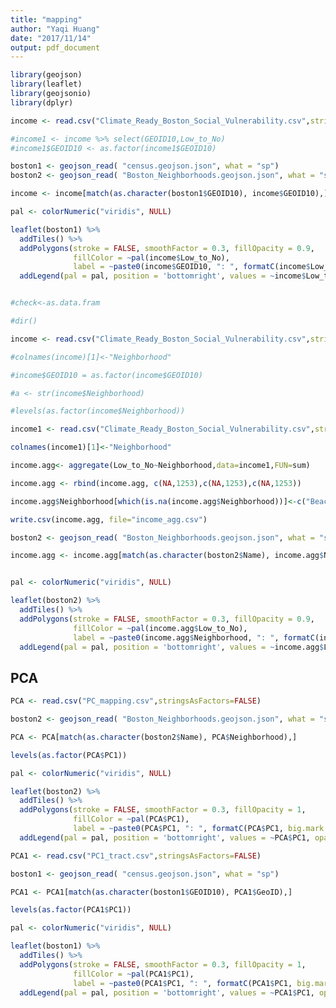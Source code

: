 ```yaml
---
title: "mapping"
author: "Yaqi Huang"
date: "2017/11/14"
output: pdf_document
---
```


```r

library(geojson)
library(leaflet)
library(geojsonio)
library(dplyr)

```


```r

income <- read.csv("Climate_Ready_Boston_Social_Vulnerability.csv",stringsAsFactors=FALSE)

#income1 <- income %>% select(GEOID10,Low_to_No)
#income1$GEOID10 <- as.factor(income1$GEOID10)

boston1 <- geojson_read( "census.geojson.json", what = "sp")
boston2 <- geojson_read( "Boston_Neighborhoods.geojson.json", what = "sp")

income <- income[match(as.character(boston1$GEOID10), income$GEOID10),]

pal <- colorNumeric("viridis", NULL)

leaflet(boston1) %>%
  addTiles() %>%
  addPolygons(stroke = FALSE, smoothFactor = 0.3, fillOpacity = 0.9,
              fillColor = ~pal(income$Low_to_No),
              label = ~paste0(income$GEOID10, ": ", formatC(income$Low_to_No, big.mark = ","))) %>%
  addLegend(pal = pal, position = 'bottomright', values = ~income$Low_to_No, opacity = 1.0)


#check<-as.data.fram

#dir()


```


```r

income <- read.csv("Climate_Ready_Boston_Social_Vulnerability.csv",stringsAsFactors=FALSE)

#colnames(income)[1]<-"Neighborhood"

#income$GEOID10 = as.factor(income$GEOID10)

#a <- str(income$Neighborhood)

#levels(as.factor(income$Neighborhood))

income1 <- read.csv("Climate_Ready_Boston_Social_Vulnerability.csv",stringsAsFactors=FALSE)[c(14,10)]

colnames(income1)[1]<-"Neighborhood"

income.agg<- aggregate(Low_to_No~Neighborhood,data=income1,FUN=sum)

income.agg <- rbind(income.agg, c(NA,1253),c(NA,1253),c(NA,1253))

income.agg$Neighborhood[which(is.na(income.agg$Neighborhood))]<-c("Beacon Hill", "Downtown", "Chinatown")

write.csv(income.agg, file="income_agg.csv")

boston2 <- geojson_read( "Boston_Neighborhoods.geojson.json", what = "sp")

income.agg <- income.agg[match(as.character(boston2$Name), income.agg$Neighborhood),]


pal <- colorNumeric("viridis", NULL)

leaflet(boston2) %>%
  addTiles() %>%
  addPolygons(stroke = FALSE, smoothFactor = 0.3, fillOpacity = 0.9,
              fillColor = ~pal(income.agg$Low_to_No),
              label = ~paste0(income.agg$Neighborhood, ": ", formatC(income.agg$Low_to_No, big.mark = ","))) %>%
  addLegend(pal = pal, position = 'bottomright', values = ~income.agg$Low_to_No, opacity = 1.0)

```


## PCA

```r

PCA <- read.csv("PC_mapping.csv",stringsAsFactors=FALSE)

boston2 <- geojson_read( "Boston_Neighborhoods.geojson.json", what = "sp")

PCA <- PCA[match(as.character(boston2$Name), PCA$Neighborhood),]

levels(as.factor(PCA$PC1))

pal <- colorNumeric("viridis", NULL)

leaflet(boston2) %>%
  addTiles() %>%
  addPolygons(stroke = FALSE, smoothFactor = 0.3, fillOpacity = 1,
              fillColor = ~pal(PCA$PC1),
              label = ~paste0(PCA$PC1, ": ", formatC(PCA$PC1, big.mark = ","))) %>%
  addLegend(pal = pal, position = 'bottomright', values = ~PCA$PC1, opacity = 1.0)

```


```r

PCA1 <- read.csv("PC1_tract.csv",stringsAsFactors=FALSE)

boston1 <- geojson_read( "census.geojson.json", what = "sp")

PCA1 <- PCA1[match(as.character(boston1$GEOID10), PCA1$GeoID),]

levels(as.factor(PCA1$PC1))

pal <- colorNumeric("viridis", NULL)

leaflet(boston1) %>%
  addTiles() %>%
  addPolygons(stroke = FALSE, smoothFactor = 0.3, fillOpacity = 1,
              fillColor = ~pal(PCA1$PC1),
              label = ~paste0(PCA1$PC1, ": ", formatC(PCA1$PC1, big.mark = ","))) %>%
  addLegend(pal = pal, position = 'bottomright', values = ~PCA1$PC1, opacity = 1.0)


```


